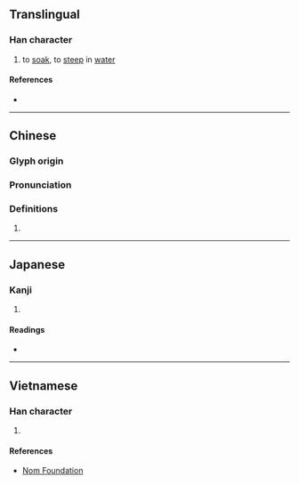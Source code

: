 {{character info/new}}
==Translingual==

===Han character===
{{Han char|rn=85|rad=水|as=07|sn=10|four=36181|canj=ERYO|ids=⿰氵足}}

# to [[soak]], to [[steep]] in [[water]]

====References====
* {{Han ref|kx=0623.270|dkj=17464|dj=1021.160|hdz=31624.030|uh=6D5E|ud=27998|bh=D255|bd=53845}}

----

==Chinese==
{{zh-forms}}

===Glyph origin===
{{Han etym}}

===Pronunciation===
{{zh-pron
|m=zhuó
|c=zuk1,zok6
|mc=y
|oc=y
|ma=
|cat=v
}}

===Definitions===
{{zh-hanzi}}

# {{rfdef|lang=zh}}

----

==Japanese==

===Kanji===
{{ja-kanji|grade=|rs=水07}}

# {{defn|lang=ja|sort=水07}}

====Readings====
* {{ja-readings|on=[[さく]] (saku), [[ざく]] (zaku)|kun=[[うるおう]] (uruou)}}

----

==Vietnamese==

===Han character===
{{vi-readings|rs=水07| hanviet = trác}}

# {{defn|lang=vi|sort=水07}}

====References====
*[http://nomfoundation.org/common/nom_details.php?codepoint=6d5e Nom Foundation]
